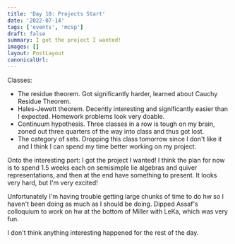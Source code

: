 ```yaml
---
title: 'Day 10: Projects Start'
date: '2022-07-14'
tags: ['events', 'mcsp']
draft: false
summary: I got the project I wanted!
images: []
layout: PostLayout
canonicalUrl:
---
```


Classes:

- The residue theorem. Got significantly harder, learned about Cauchy Residue Theorem.
- Hales-Jewett theorem. Decently interesting and significantly easier than I expected. Homework problems look very doable.
- Continuum hypothesis. Three classes in a row is tough on my brain, zoned out three quarters of the way into class and thus got lost.
- The category of sets. Dropping this class tomorrow since I don't like it and I think I can spend my time better working on my project.

Onto the interesting part: I got the project I wanted! I think the plan for now is to spend 1.5 weeks each on semisimple lie algebras and quiver representations, and then at the end have something to present. It looks very hard, but I'm very excited!

Unfortunately I'm having trouble getting large chunks of time to do hw so I haven't been doing as much as I should be doing. Dipped Assaf's colloquium to work on hw at the bottom of Miller with LeKa, which was very fun.

I don't think anything interesting happened for the rest of the day.
